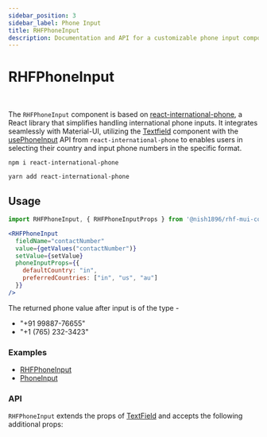 ```yaml
---
sidebar_position: 3
sidebar_label: Phone Input
title: RHFPhoneInput
description: Documentation and API for a customizable phone input components with international number support.
---
```



# RHFPhoneInput

<AvailabilityBanner componentName="RHFPhoneInput" version="1.1.0" />
<br/>

The `RHFPhoneInput` component is based on [react-international-phone](https://www.npmjs.com/package/react-international-phone),
a React library that simplifies handling international phone inputs.
It integrates seamlessly with Material-UI, utilizing the [Textfield](https://mui.com/material-ui/react-text-field/)
component with the [usePhoneInput](https://react-international-phone.vercel.app/docs/Advanced%20Usage/usePhoneInput)
API from `react-international-phone` to enables users in selecting
their country and input phone numbers in the specific format.

```
npm i react-international-phone
```

```
yarn add react-international-phone
```

## Usage

```js
import RHFPhoneInput, { RHFPhoneInputProps } from '@nish1896/rhf-mui-components/misc/phone-input';
```

```jsx
<RHFPhoneInput
  fieldName="contactNumber"
  value={getValues("contactNumber")}
  setValue={setValue}
  phoneInputProps={{
    defaultCountry: "in",
    preferredCountries: ["in", "us", "au"]
  }}
/>
```

The returned phone value after input is of the type -
- "+91 99887-76655"
- "+1 (765) 232-3423"

### Examples
- [RHFPhoneInput](https://rhf-mui-components-examples.netlify.app/miscellaneous-components)
- [PhoneInput](https://react-international-phone-storybook.vercel.app/?path=/story/phoneinput--default)

### API
`RHFPhoneInput` extends the props of [TextField](https://mui.com/material-ui/api/text-field/)
and accepts the following additional props:

<RHFPhoneInputPropsTable />